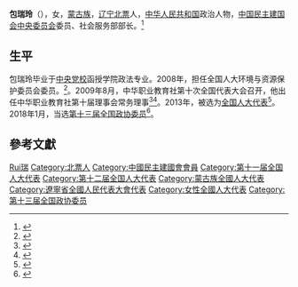 '''包瑞玲'''（{{bd|1960年||}}），女，[[蒙古族|蒙古族]]，[[辽宁|辽宁]][[北票|北票]]人，[[中华人民共和国|中华人民共和国]]政治人物，[[中国民主建国会中央委员会|中国民主建国会中央委员会]]委员、社会服务部部长。<ref>{{cite web|author=新华网|title=第十一届全国人大代表|url=http://news.xinhuanet.com/ziliao/2008-03/03/content_7708230.htm?node=36628|publisher=新华网|accessdate=2014-01-07|archive-date=2014-01-10|archive-url=https://web.archive.org/web/20140110211415/http://news.xinhuanet.com/ziliao/2008-03/03/content_7708230.htm?node=36628|dead-url=no}}</ref>

== 生平 ==
包瑞玲毕业于[[中央党校|中央党校]]函授学院政法专业。2008年，担任全国人大环境与资源保护委员会委员。<ref>{{cite news|title=全国人大代表信息-包瑞玲|url=http://210.82.31.1:8084/delegate/viewDelegate.action?dbid=110373|accessdate=2013-04-05|newspaper=全国人大网|archive-url=https://web.archive.org/web/20121025000840/http://www.npc.gov.cn/delegate/viewDelegate.action?dbid=110373|archive-date=2012-10-25|dead-url=yes}}</ref>。2009年8月，中华职业教育社第十次全国代表大会召开，他出任中华职业教育社第十届理事会常务理事<ref>{{Cite web|title=第十届理事会|url=http://www.zhzjs.org.cn/sqgk/LiShiHui10.html|access-date=2021-05-18|work=www.zhzjs.org.cn|archive-date=2021-05-18|archive-url=https://web.archive.org/web/20210518015558/http://www.zhzjs.org.cn/sqgk/LiShiHui10.html|dead-url=no}}</ref><ref>{{Cite web|title=中华职业教育社第十次全国代表大会专题|url=http://www.zhzjs.org/zhuanti/d10j/dh.html|access-date=2021-05-18|work=www.zhzjs.org|archive-date=2021-05-18|archive-url=https://web.archive.org/web/20210518015524/http://www.zhzjs.org/zhuanti/d10j/dh.html|dead-url=no}}</ref>。2013年，被选为[[全国人大代表|全国人大代表]]<ref>{{cite news|title=全国人大代表信息-包瑞玲|url=http://210.82.31.1:8084/delegate/viewDelegate.action?dbid=120378|accessdate=2013-03-28|newspaper=全国人大网|archive-url=https://web.archive.org/web/20131212124645/http://www.npc.gov.cn/delegate/viewDelegate.action?dbid=120378|archive-date=2013-12-12|dead-url=yes}}</ref>。2018年1月，当选[[中国人民政治协商会议第十三届全国委员会委员名单|第十三届全国政协委员]]<ref>{{Cite web|url=http://sports.163.com/18/0126/06/D92BRKK400051C89.html|title=中国人民政治协商会议第十三届全国委员会委员名单|accessdate=2018-01-26|last=|work=网易|archive-url=https://web.archive.org/web/20180127143232/http://sports.163.com/18/0126/06/D92BRKK400051C89.html|archive-date=2018-01-27|dead-url=yes}}</ref>。

== 參考文獻 ==
{{reflist}}

{{中华职业教育社第十届理事会}}
{{中华职业教育社第十一届理事会}}

{{Authority control}}
{{DEFAULTSORT:Bao包}}
[[Category:包姓|Rui瑞]]
[[Category:北票人|Category:北票人]]
[[Category:中國民主建國會會員|Category:中國民主建國會會員]]
[[Category:第十一届全国人大代表|Category:第十一届全国人大代表]]
[[Category:第十二届全国人大代表|Category:第十二届全国人大代表]]
[[Category:蒙古族全國人大代表|Category:蒙古族全國人大代表]]
[[Category:遼寧省全國人民代表大會代表|Category:遼寧省全國人民代表大會代表]]
[[Category:女性全國人大代表|Category:女性全國人大代表]]
[[Category:第十三届全国政协委员|Category:第十三届全国政协委员]]